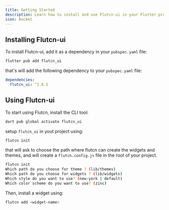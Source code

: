 ```yaml
---
title: Getting Started
description: Learn how to install and use Flutcn-ui in your Flutter projects.
icon: Rocket
---
```

## Installing Flutcn-ui

To install Flutcn-ui, add it as a dependency in your `pubspec.yaml` file:

```bash
flutter pub add flutcn_ui
```
that's will add the following dependency to your `pubspec.yaml` file:

```yaml
dependencies:
  flutcn_ui: ^1.0.5
```

## Using Flutcn-ui

To start using Flutcn, install the CLI tool:

```sh
dart pub global activate flutcn_ui
``` 

setup ```flutcn_ui``` in yout project using:
```bash 
flutcn init
```
that will ask to choose the path where flutcn can create the widgets and themes, and will create a ```flutcn.config.js``` file in the root of your project.

```bash 
flutcn init
Which path do you choose for theme ? (lib/themes)
Which path do you choose for widgets ? (lib/widgets)
Which style do you want to use? (new-york | default)
Which color scheme do you want to use? (zinc)
```

Then, install a widget using:

```sh
flutcn add <widget-name>
```
